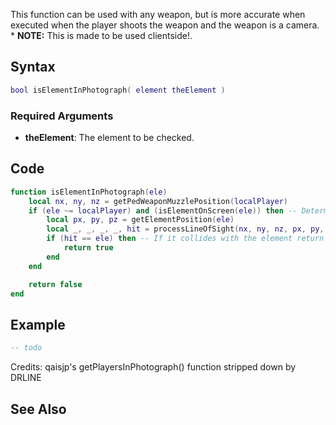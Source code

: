 {{Useful Function}}

This function can be used with any weapon, but is more accurate when executed when the player shoots the weapon and the weapon is a camera.<br>
* '''NOTE:''' This is made to be used clientside!.

==Syntax==
<syntaxhighlight lang="lua">bool isElementInPhotograph( element theElement )</syntaxhighlight>

===Required Arguments===
* '''theElement''': The element to be checked.

==Code==
<section name="Clientside script" class="client" show="true">
<syntaxhighlight lang="lua">function isElementInPhotograph(ele)
	local nx, ny, nz = getPedWeaponMuzzlePosition(localPlayer)
	if (ele ~= localPlayer) and (isElementOnScreen(ele)) then -- Determine whether the element is even on the screen and not the client
		local px, py, pz = getElementPosition(ele)
		local _, _, _, _, hit = processLineOfSight(nx, ny, nz, px, py, pz) -- Check if there is a collision between the "camera viewpoint" and the element
		if (hit == ele) then -- If it collides with the element return true
			return true
		end
	end

	return false
end</syntaxhighlight>
</section>

==Example==
<syntaxhighlight lang="lua">
-- todo
</syntaxhighlight>


Credits: qaisjp's getPlayersInPhotograph() function stripped down by DRLINE

==See Also==
{{Useful_Functions}}
